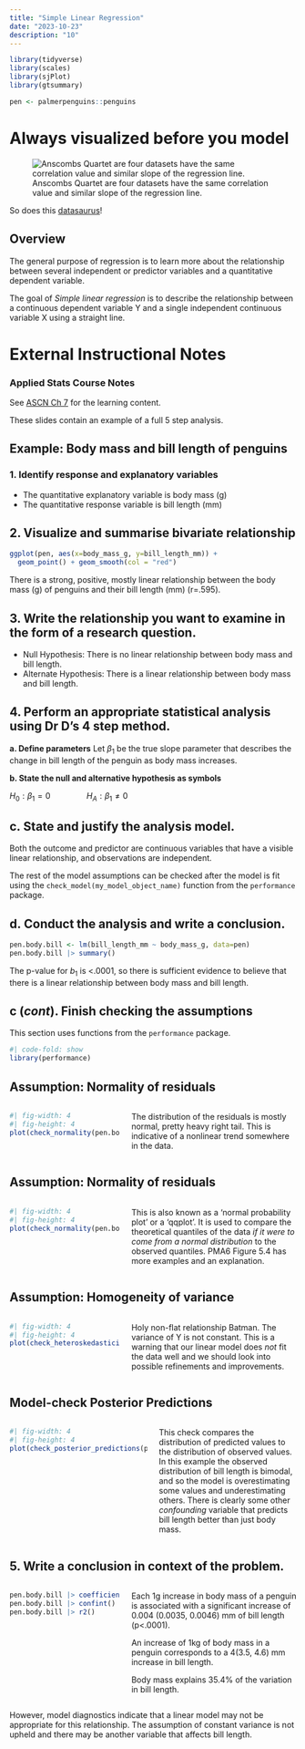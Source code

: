 ```yaml
---
title: "Simple Linear Regression"
date: "2023-10-23"
description: "10"
---
```


```r
library(tidyverse)
library(scales)
library(sjPlot)
library(gtsummary)

pen <- palmerpenguins::penguins
```

# Always visualized before you model

![Anscombs Quartet are four datasets have the same correlation value and similar slope of the regression line.](images/ansQtet.png){fig-align="center"}

So does this [datasaurus](https://www.openintro.org/blog/article/2021-10-17-summary-statistics-and-the-datasaurus-dozen/)! 

## Overview

The general purpose of regression is to learn more about the relationship between several independent or predictor variables and a quantitative dependent variable.

The goal of *Simple linear regression* is to describe the relationship between a continuous dependent variable Y and a single independent continuous variable X using a straight line.

# External Instructional Notes

:::{.callout-important}
### Applied Stats Course Notes
See [ASCN Ch 7](https://norcalbiostat.github.io/AppliedStatistics_notes/slr.html) for the learning content.
:::

These slides contain an example of a full 5 step analysis. 
 
## Example: Body mass and bill length of penguins

### 1. Identify response and explanatory variables

-   The quantitative explanatory variable is body mass (g)
-   The quantitative response variable is bill length (mm)

## 2. Visualize and summarise bivariate relationship {.smaller}

```r
ggplot(pen, aes(x=body_mass_g, y=bill_length_mm)) + 
  geom_point() + geom_smooth(col = "red")
```

There is a strong, positive, mostly linear relationship between the body mass (g) of penguins and their bill length (mm) (r=.595).

## 3. Write the relationship you want to examine in the form of a research question.

-   Null Hypothesis: There is no linear relationship between body mass and bill length.
-   Alternate Hypothesis: There is a linear relationship between body mass and bill length.

## 4. Perform an appropriate statistical analysis using Dr D's 4 step method.

**a. Define parameters** Let $\beta_1$ be the true slope parameter that describes the change in bill length of the penguin as body mass increases.

**b. State the null and alternative hypothesis as symbols**

$H_{0}: \beta_{1}=0 \qquad \qquad H_{A}: \beta_{1} \neq 0$

## c. State and justify the analysis model.

Both the outcome and predictor are continuous variables that have a visible linear relationship, and observations are independent.

The rest of the model assumptions can be checked after the model is fit using the `check_model(my_model_object_name)` function from the `performance` package.

## d. Conduct the analysis and write a conclusion. {.smaller}

```r
pen.body.bill <- lm(bill_length_mm ~ body_mass_g, data=pen)
pen.body.bill |> summary()
```

The p-value for $b_{1}$ is \<.0001, so there is sufficient evidence to believe that there is a linear relationship between body mass and bill length.

## c (_cont_). Finish checking the assumptions {.smaller}

This section uses functions from the `performance` package. 
```r
#| code-fold: show
library(performance)
```

## Assumption: Normality of residuals 

::: columns
::: {.column width="40%"}
```r
#| fig-width: 4
#| fig-height: 4
plot(check_normality(pen.body.bill))
```
:::

::: {.column width="60%"}
The distribution of the residuals is mostly normal, pretty heavy right tail. This is indicative of a nonlinear trend somewhere in the data.
:::
:::

## Assumption: Normality of residuals

::: columns
::: {.column width="40%"}
```r
#| fig-width: 4
#| fig-height: 4
plot(check_normality(pen.body.bill), type = "qq")
```
:::

::: {.column width="60%"}
This is also known as a 'normal probability plot' or a 'qqplot'. It is used to compare the theoretical quantiles of the data *if it were to come from a normal distribution* to the observed quantiles. PMA6 Figure 5.4 has more examples and an explanation.
:::
:::

## Assumption: Homogeneity of variance

::: columns
::: {.column width="40%"}
```r
#| fig-width: 4
#| fig-height: 4
plot(check_heteroskedasticity(pen.body.bill))
```
:::

::: {.column width="60%"}
Holy non-flat relationship Batman. The variance of Y is not constant. This is a warning that our linear model does *not* fit the data well and we should look into possible refinements and improvements.
:::
:::

## Model-check Posterior Predictions {.smaller}

::: columns
::: {.column width="50%"}
```r
#| fig-width: 4
#| fig-height: 4
plot(check_posterior_predictions(pen.body.bill))
```
:::

::: {.column width="50%"}
This check compares the distribution of predicted values to the distribution of observed values. 
In this example the observed distribution of bill length is bimodal, and so the model is overestimating some values and underestimating others. There is clearly some other *confounding* variable that predicts bill length better than just body mass.
:::
:::


## 5. Write a conclusion in context of the problem. {.smaller}

::: columns
::: {.column width="40%"}
```r
pen.body.bill |> coefficients() 
pen.body.bill |> confint()
pen.body.bill |> r2()
```
:::

::: {.column width="60%"}
Each 1g increase in body mass of a penguin is associated with a significant increase of 0.004 (0.0035, 0.0046) mm of bill length (p\<.0001).

An increase of 1kg of body mass in a penguin corresponds to a 4(3.5, 4.6) mm increase in bill length.

Body mass explains 35.4% of the variation in bill length.
:::
:::

However, model diagnostics indicate that a linear model may not be appropriate for this relationship. The assumption of constant variance is not upheld and there may be another variable that affects bill length.
